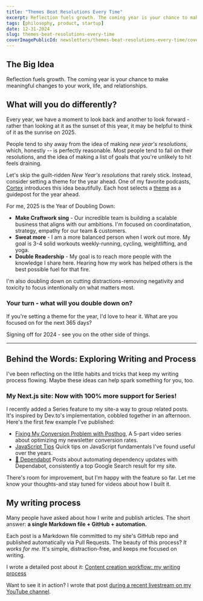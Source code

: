 ```yaml
---
title: "Themes Beat Resolutions Every Time"
excerpt: Reflection fuels growth. The coming year is your chance to make meaningful changes to your work, life, and relationships.
tags: [philosophy, product, startup]
date: 12-31-2024
slug: themes-beat-resolutions-every-time
coverImagePublicId: newsletters/themes-beat-resolutions-every-time/cover
---
```


## The Big Idea

Reflection fuels growth. The coming year is your chance to make meaningful changes to your work, life, and relationships.

## What will you do differently?

Every year, we have a moment to look back and another to look forward - rather than looking at it as the sunset of this year, it may be helpful to think of it as the sunrise on 2025.


People tend to shy away from the idea of making _new year's resolutions_, which, honestly -- is perfectly reasonable. Most people tend to fail on their resolutions, and the idea of making a list of goals that you're unlikely to hit feels draining.

Let's skip the guilt-ridden _New Year's resolutions_ that rarely stick. Instead, consider setting a theme for the year ahead. One of my favorite podcasts, [Cortex](https://cortex.fm)
 introduces this idea beautifully. Each host selects a [theme](https://www.youtube.com/watch?v=ikXyZ-_L-NA) as a guidepost for the year ahead.

For me, 2025 is the Year of Doubling Down:

- **Make Craftwork sing** - Our incredible team is building a scalable business that aligns with our ambitions. I'm focused on coordinatation, strategy, empathy for our team & customers.
- **Sweat more** - I am a more balanced person when I work out more. My goal is 3-4 solid workouts weekly-running, cycling, weightlifting, and yoga.
- **Double Readership** - My goal is to reach more people with the knowledge I share here. Hearing how my work has helped others is the best possible fuel for that fire.

I'm also doubling down on cutting distractions-removing negativity and toxicity to focus intentionally on what matters most.

### Your turn - what will you double down on?

If you're setting a theme for the year, I'd love to hear it. What are you focused on for the next 365 days?

Signing off for 2024 - see you on the other side of things.

---

## Behind the Words: Exploring Writing and Process

I've been reflecting on the little habits and tricks that keep my writing process flowing. Maybe these ideas can help spark something for you, too.

### My Next.js site: Now with 100% more support for Series!

I recently added a Series feature to my site-a way to group related posts. It's inspired by Dev.to's implementation, cobbled together in an afternoon. Here's the first few example I've published:

- [Fixing My Conversion Problem with Posthog](https://mikebifulco.com/series/fixing-my-conversion-problem-with-posthog), A 5-part video series about optimizing my newsletter conversion rates.
- [JavaScript Tips](https://mikebifulco.com/series/javascript-tips) Quick tips on JavaScript fundamentals I've found useful over the years.
- [🤖 Dependabot](https://mikebifulco.com/series/dependabot) Posts about automating dependency updates with Dependabot, consistently a top Google Search result for my site.

There's room for improvement, but I'm happy with the feature so far. Let me know your thoughts-and stay tuned for videos about how I built it.

## My writing process

Many people have asked about how I write and publish articles. The short answer: **a single Markdown file + GitHub + automation.**

Each post is a Markdown file committed to my site's GitHub repo and published automatically via Pull Requests. The beauty of this process? _It works for me._ It's simple, distraction-free, and keeps me focused on writing.

I wrote a detailed post about it: [Content creation workflow: my writing process](https://mikebifulco.com/posts/content-creation-workflow-my-writing-process)

 Want to see it in action? I wrote that post [during a recent livestream on my YouTube channel](https://www.youtube.com/watch?v=adHRQUONKFo).
